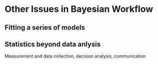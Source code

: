 # Other Issues in Bayesian Workflow

## Fitting a series of models

## Statistics beyond data anlysis

Measurement and data collection, decision analysis, communication
